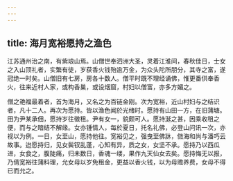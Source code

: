```yaml
---
---
---
```

title: 海月宽裕愿持之渔色
---



江苏通州治之南，有紫琅山焉。山僧世奉泗洲大圣，灵着江淮间，春秋佳日，士女之入山顶礼者，实繁有徒，岁获香火钱殆逾万金，为众头陀所朋分，其寺之富，遂冠绝一时矣。山僧旧有七房，房各十数人。僧平时既不理经诵佛，惟更番供奉香火，往来近村人家，或构香巢，或设烟窟，村妇以僧富，亦多方媚之。

僧之艳福最着者，首为海月，又名之为百链金刚。次为宽裕，近山村妇与之结识者，凡十二人。再次为愿持。皆以渔色闻於光绪时。愿持有山田一方，在旧蒲塘。田为尹某承佃，愿持岁往徵租。尹有女一，貌颇可人。愿持涎之甚，因乘收租之便，而与之暗结不解缘。女亦锺情人，每於夏日，托名礼佛，必登山问讯一次，亦视以为例。一日，女至山，愿持他往。宽裕见之，强曳至佛牀，傚海和尚与潘巧云故事。迨愿持归，见女鬓钗乱蓬，心知有异，质之女，女坚不承。愿持乃以西瓜进，女食之，腹陡痛，归未数日，香魂一缕，果作九天仙女去矣。愿持悔无以报，乃倩宽裕往蒲料理，允女母以岁免租金，更益以香火钱，以为母赡养费，女母不得已而允之。